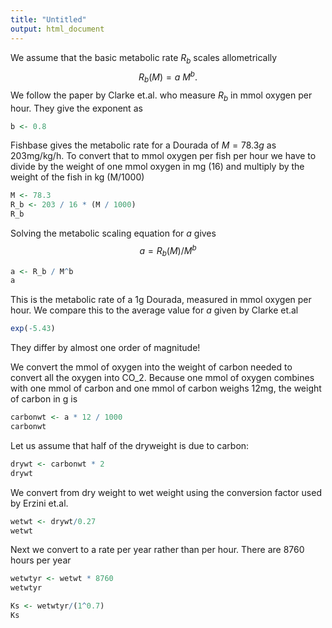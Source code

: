 ```yaml
---
title: "Untitled"
output: html_document
---
```


We assume that the basic metabolic rate $R_b$ scales allometrically 
$$
R_b(M)=a\ M^{b}.
$$
We follow the paper by Clarke et.al. who measure $R_b$ in mmol oxygen per hour.
They give the exponent as
```r
b <- 0.8
```

Fishbase gives the metabolic rate for a Dourada of $M=78.3 g$ as 203mg/kg/h. To 
convert that to mmol oxygen per fish per hour we have to divide by the weight of
one mmol oxygen in mg (16) and multiply by the weight of the fish in kg
(M/1000)
```r
M <- 78.3
R_b <- 203 / 16 * (M / 1000)
R_b
```
Solving the metabolic scaling equation for $a$ gives
$$
a = R_b(M) / M^{b}
$$
```r
a <- R_b / M^b
a
```
This is the metabolic rate of a 1g Dourada, measured in mmol oxygen per hour.
We compare this to the average value for $a$ given by Clarke et.al
```r
exp(-5.43)
```
They differ by almost one order of magnitude!

We convert the mmol of oxygen into the weight of carbon needed to convert all
the oxygen into CO_2. Because one mmol of oxygen combines with one mmol of carbon
and one mmol of carbon weighs 12mg, the weight of carbon in g is
```r
carbonwt <- a * 12 / 1000
carbonwt
```
Let us assume that half of the dryweight is due to carbon:
```r
drywt <- carbonwt * 2
drywt
```
We convert from dry weight to wet weight using the conversion factor used by 
Erzini et.al.
```r
wetwt <- drywt/0.27
wetwt
```
Next we convert to a rate per year rather than per hour. There are 8760 hours per year
```r
wetwtyr <- wetwt * 8760
wetwtyr
```

```r
Ks <- wetwtyr/(1^0.7)
Ks
```